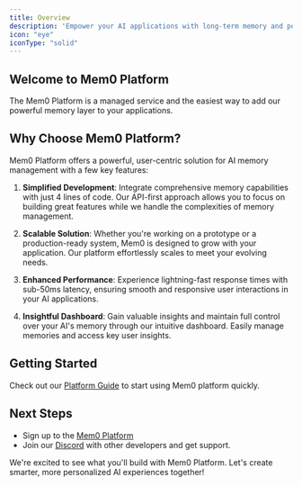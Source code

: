 ```yaml
---
title: Overview
description: 'Empower your AI applications with long-term memory and personalization'
icon: "eye"
iconType: "solid"
---
```


<Snippet file="security-compliance.mdx" />

## Welcome to Mem0 Platform

The Mem0 Platform is a managed service and the easiest way to add our powerful memory layer to your applications. 

## Why Choose Mem0 Platform?

Mem0 Platform offers a powerful, user-centric solution for AI memory management with a few key features:

1. **Simplified Development**: Integrate comprehensive memory capabilities with just 4 lines of code. Our API-first approach allows you to focus on building great features while we handle the complexities of memory management.

2. **Scalable Solution**: Whether you're working on a prototype or a production-ready system, Mem0 is designed to grow with your application. Our platform effortlessly scales to meet your evolving needs.

3. **Enhanced Performance**: Experience lightning-fast response times with sub-50ms latency, ensuring smooth and responsive user interactions in your AI applications.

4. **Insightful Dashboard**: Gain valuable insights and maintain full control over your AI's memory through our intuitive dashboard. Easily manage memories and access key user insights.


## Getting Started

Check out our [Platform Guide](/platform/quickstart) to start using Mem0 platform quickly.

## Next Steps

- Sign up to the [Mem0 Platform](https://mem0.dev/pd)
- Join our [Discord](https://mem0.dev/Did) with other developers and get support.

We're excited to see what you'll build with Mem0 Platform. Let's create smarter, more personalized AI experiences together!
